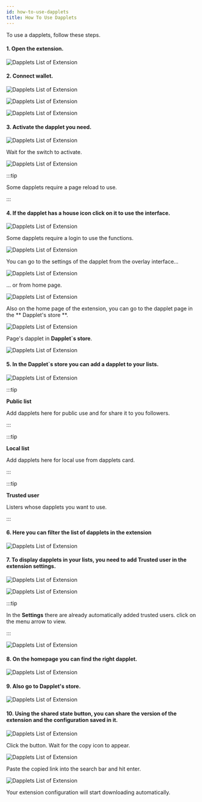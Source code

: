 ```yaml
---
id: how-to-use-dapplets
title: How To Use Dapplets
---
```



To use a dapplets, follow these steps.

#### 1. Open the extension.

![Dapplets List of Extension](/img/use_01.png)

#### 2. Connect wallet.

![Dapplets List of Extension](/img/use_02.png)

![Dapplets List of Extension](/img/use_03.png)

![Dapplets List of Extension](/img/use_04.png)

#### 3. Activate the dapplet you need.

![Dapplets List of Extension](/img/use_05.png)

Wait for the switch to activate.

![Dapplets List of Extension](/img/use_06.png)

:::tip

Some dapplets require a page reload to use.

:::

#### 4. If the dapplet has a house icon click on it to use the interface.

![Dapplets List of Extension](/img/use_14.png)

Some dapplets require a login to use the functions.

![Dapplets List of Extension](/img/use_17.png)

You can go to the settings of the dapplet from the overlay interface...

![Dapplets List of Extension](/img/use_18.png)

... or from home page.

![Dapplets List of Extension](/img/use_15.png)

Also on the home page of the extension, you can go to the dapplet page in the ** Dapplet's store **.

![Dapplets List of Extension](/img/use_16.png)

Page's dapplet in **Dapplet`s store**.

![Dapplets List of Extension](/img/use_19.png)

#### 5. In the **Dapplet`s store** you can add a dapplet to your lists.

![Dapplets List of Extension](/img/use_20.png)

:::tip

**Public list**

Add dapplets here for public use and for share it to you followers.

:::

:::tip

**Local list**

Add dapplets here for local use from dapplets card.

:::

:::tip

**Trusted user**

Listers whose dapplets you want to use.

:::

#### 6. Here you can filter the list of dapplets in the extension

![Dapplets List of Extension](/img/use_13.png)



#### 7. To display dapplets in your lists, you need to add **Trusted user** in the extension settings.

![Dapplets List of Extension](/img/use_07.png)

![Dapplets List of Extension](/img/use_09.png)

:::tip

In the **Settings** there are already automatically added trusted users. click on the menu arrow to view.

:::

![Dapplets List of Extension](/img/use_08.png)

#### 8. On the **homepage** you can find the right dapplet.

![Dapplets List of Extension](/img/use_10.png)

#### 9. Also go to **Dapplet's store**.

![Dapplets List of Extension](/img/use_11.png)

#### 10. Using the shared state button, you can share the version of the extension and the configuration saved in it.

![Dapplets List of Extension](/img/use_12.png)

Click the button. Wait for the copy icon to appear.

![Dapplets List of Extension](/img/use_21.png)

Paste the copied link into the search bar and hit enter.

![Dapplets List of Extension](/img/use_22.png)

Your extension configuration will start downloading automatically.

 


